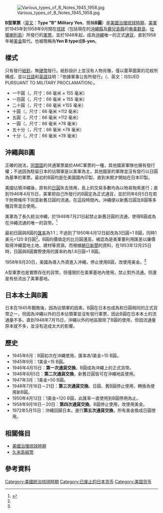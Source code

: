 {{noteTA
|G1=長度單位
}}

[[File:Various_types_of_B_Notes_1945_1958.jpg|thumb]]

'''B型軍票'''（[[英文|英文]]：'''Type "B" Military Yen'''，簡稱'''B圓'''）是[[美國治理琉球時期|美國治理琉球時期]]，[[美軍|美軍]]於1945年到1958年9月間在[[琉球|琉球]]（包括現在的[[沖繩縣|沖繩縣]]及[[鹿兒島縣|鹿兒島縣]]的[[奄美群島|奄美群島]]、[[吐噶喇列島|吐噶喇列島]]）所發行的[[軍票|軍票]]，並於1948年起，成為[[沖繩|沖繩]]唯一的正式[[通貨|通貨]]，直到1958年被[[美金|美金]]取代。也被簡稱為'''Yen B type'''或'''B-yen'''。

== 樣式 ==
只有發行[[紙鈔|紙鈔]]，無[[硬幣|硬幣]]發行。紙鈔設計上並沒有人物肖像，僅以蔓草圖案的花紋所構成，並以[[日語|日語]]和[[英語|英語]]註明：「依據軍事公告所發行」（{{lang-ja|軍事布告に基き發行す}}、英文：ISSUED PURSUANT TO MILITARY PROCLAMATION）。

*一千圓（{{lang|ja|千円券}}，尺寸：66 毫米 × 155 毫米）
*一百圓（{{lang|ja|百円券}}，尺寸：66 毫米 × 155 毫米）
*二十圓（{{lang|ja|弐拾円券}}，尺寸：66 毫米 ×155 毫米）
*十圓（{{lang|ja|拾円券}}，尺寸：66 毫米 ×112 毫米）
*五圓（{{lang|ja|五円券}}，尺寸：66 毫米 ×112 毫米）
*一圓（{{lang|ja|壱円券}}，尺寸：66 毫米 ×78 毫米）
*五十分（{{lang|ja|五拾銭券}}，尺寸：66 毫米 ×78 毫米）
*十分（{{lang|ja|拾銭券}}，尺寸：66 毫米 ×78 毫米）

== 沖繩與B圓 ==
正確的說法，[[同盟国|同盟国]]的共通軍票屬於AMC軍票的一種，其他國家軍隊也擁有發行權；不過因為駐留日本的佔領軍是以美軍為主，其他國家的軍隊並沒有發行以日圓為基準的軍票。最初的B圓均是在美國國內印製，直到末期才開始在日本印製。

美國佔領沖繩後，原有的[[日圓|日圓]]失去效用，島上的交易多數均為以物易物來進行；直到1946年4月15日，美軍把自己所發行的B圓定為正式通貨，並於同年8月5日在若干附帶條件下同意新舊日圓的流通，在這段時間內，沖繩便以新舊日圓及B圓等多種貨幣混合使用。

美軍為了長久統治沖繩，於1948年7月21日起禁止新舊日圓的流通，使得B圓成為在沖繩流通的唯一的貨幣。<ref name="臺灣沖繩交流史論集-5">{{Cite book| title=臺灣沖繩交流史論集| author=朱德蘭| publisher=[[遠流出版公司|遠流出版公司]]| isbn=9789573277729| date=2016-03-30| chapter=第五章 西沙群島的沖繩、臺灣勞工| accessdate=2016-11-29}}</ref>

最初日圓與B圓的[[匯率|匯率]]為1:1；不過到了1950年4月12日起改為3日圓=1 B圓，同時1美元=120 B日圓<ref name="臺灣沖繩交流史論集-5"/>，B圓的價值定的比日圓還高，被認為是美軍要利用匯差以廉價取得沖繩當地土地、建材等資源。而根據[[朝日新聞|朝日新聞]]的資料，在1953年12月25日時，日圓與B圓實際使用的匯率約為1.8日圓=1 B圓。

1958年9月20日，美國為導入外資進入沖繩，停止使用B圓，改使用美金。<ref name="臺灣沖繩交流史論集-5"/>

A型軍票也是實際存在的貨幣，但僅限於在美軍基地內使用，禁止對外流通。但還是有些流出了美軍基地。

== 日本本土與B圓 ==
日本在1945年戰敗後，因為佔領軍的因素，B圓在日本也成為和日圓相同的正式貨幣之一，但因為沖繩以外的日本佔領軍並沒有發行軍票，因此B圓在日本本土的流通量不多。直到1948年7月15日，沖繩以外的地區廢除了B圓的使用，但因流通量原本就不多，並沒有造成太大的影響。

== 歷史 ==
*1945年6月：B圓初次在沖繩使用，匯率為1美金=10 B圓。
*1945年9月：1美金=15 B圓。
*1946年4月15日：'''第一次通貨交換'''，B圓成為沖繩上的正式貨幣。
*1946年8月5日：'''第二次通貨交換'''，新舊日圓皆可在沖繩地區使用。
*1947年3月：1美金=50 B圓。
*1948年7月16日－21日：'''第三次通貨交換'''。日圓、舊B圓停止使用，轉換為使用新B圓。
*1950年4月12日：1美金=120 B圓，此匯率一直使用到B圓停用為止。
*1958年9月16日－20日：'''第四次通貨交換'''。B圓停止使用，改使用美金。
*1972年5月15日：沖繩回歸日本，進行'''第五次通貨交換'''，所有美金換成日圓使用。

== 相關條目 ==
* [[美國治理琉球時期|美國治理琉球時期]]
* [[久米島紙幣|久米島紙幣]]

== 參考資料 ==
{{reflist}}

{{日本货币}}

[[Category:美國統治琉球時期|Category:美國統治琉球時期]]
[[Category:已废止的日本货币|Category:已废止的日本货币]]
[[Category:美国货币|Category:美国货币]]